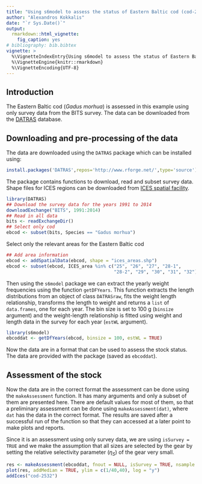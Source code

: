 ```yaml
---
title: "Using s6model to assess the status of Eastern Baltic cod (cod-2532)"
author: "Alexandros Kokkalis"
date: "`r Sys.Date()`"
output: 
  rmarkdown::html_vignette:
    fig_caption: yes
# bibliography: bib.bibtex
vignette: >
  %\VignetteIndexEntry{Using s6model to assess the status of Eastern Baltic cod (cod-2532)}
  %\VignetteEngine{knitr::rmarkdown}
  %\VignetteEncoding{UTF-8}
---
```


## Introduction

The Eastern Baltic cod (_Gadus morhua_) is assessed in this example using only survey data from the BITS survey. The data can be downloaded from the [DATRAS](http://datras.ices.dk) database. 

## Downloading and pre-processing of the data

The data are downloaded using the `DATRAS` package which can be installed using:
```r
install.packages('DATRAS',repos='http://www.rforge.net/',type='source')
```

The package contains functions to download, read and subset survey data. Shape files for ICES regions can be downloaded from [ICES spatial facility](http://geo.ices.dk/).

```r
library(DATRAS)
## Download the survey data for the years 1991 to 2014
downloadExchange("BITS", 1991:2014)
## Read in all data
bits <- readExchangeDir()
## Select only cod
ebcod <- subset(bits, Species == "Gadus morhua")
```

Select only the relevant areas for the Eastern Baltic cod
```r
## Add area information
ebcod <- addSpatialData(ebcod, shape = "ices_areas.shp")
ebcod <- subset(ebcod, ICES_area %in% c("25", "26", "27", "28-1", 
                                        "28-2", "29", "30", "31", "32"))
```

Then using the `s6model` package we can extract the yearly weight frequencies using the function `getDFYears`. This function extracts the length distributions from an object of class `DATRASraw`, fits the weight length relationship, transforms the length to weight and returns a `list` of `data.frames`, one for each year. The bin size is set to 100 g (`binsize` argument) and the weight-length relationship is fitted using weight and length data in the survey for each year (`estWL` argument).
```r
library(s6model)
ebcoddat <- getDfYears(ebcod, binsize = 100, estWL = TRUE)
```

Now the data are in a format that can be used to assess the stock status. The data are provided with the package (saved as `ebcoddat`).

## Assessment of the stock

Now the data are in the correct format the assessment can be done using the `makeAssessment` function. It has many arguments and only a subset of them are presented here. There are default values for most of them, so that a preliminary assessment can be done using `makeAssessment(dat)`, where `dat` has the data in the correct format. The results are saved after a successful run of the function so that they can accessed at a later point to make plots and reports.

Since it is an assessment using only survey data, we are using `isSurvey = TRUE` and we make the assumption that all sizes are selected by the gear by setting the relative selectivity parameter ($\eta_S$) of the gear very small.
```r
res <- makeAssessment(ebcoddat, fnout = NULL, isSurvey = TRUE, nsample = 10, eta_S = 0.000000001, a.mean = 0.22, a.sd = 0.7)
plot(res, addMedian = TRUE, ylim = c(1/40,40), log = "y")
addIces("cod-2532")
```


